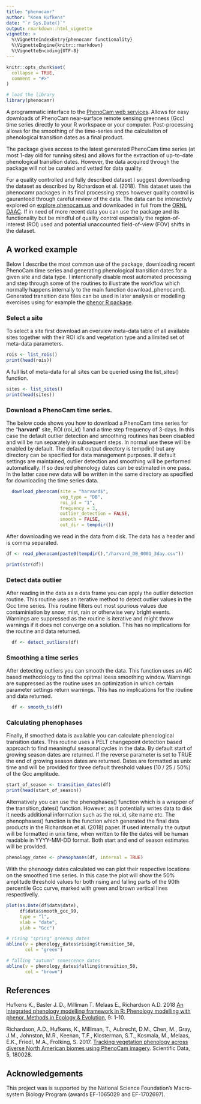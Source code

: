 ```yaml
---
title: "phenocamr"
author: "Koen Hufkens"
date: "`r Sys.Date()`"
output: rmarkdown::html_vignette
vignette: >
  %\VignetteIndexEntry{phenocamr functionality}
  %\VignetteEngine{knitr::rmarkdown}
  %\VignetteEncoding{UTF-8}
---
```


```r
knitr::opts_chunk$set(
  collapse = TRUE,
  comment = "#>"
)

# load the library
library(phenocamr)

```

A programmatic interface to the [PhenoCam web services](https://phenocam.sr.unh.edu/). Allows for easy downloads of PhenoCam near-surface remote sensing greenness (Gcc) time series directly to your R workspace or your computer. Post-processing allows for the smoothing of the time-series and the calculation of phenological transition dates as a final product.

The package gives access to the latest generated PhenoCam time series (at most 1-day old for running sites) and allows for the extraction of up-to-date phenological transition dates. However, the data acquired through the package will not be curated and vetted for data quality.

For a quality controlled and fully described dataset I suggest downloading the dataset as described by Richardson et al. (2018). This dataset uses the phenocamr packages in its final processing steps however quality control is gauranteed through careful review of the data. The data can be interactivly explored on [explore.phenocam.us](http://explore.phenocam.us) and downloaded in full from the [ORNL DAAC](https://daac.ornl.gov/cgi-bin/dsviewer.pl?ds_id=1511). If in need of more recent data you can use the package and its functionality but be mindful of quality control especially the region-of-interest (ROI) used and potential unaccounted field-of-view (FOV) shifts in the dataset.

## A worked example

Below I describe the most common use of the package, downloading recent PhenoCam time series and generating phenological transition dates for a given site and data type. I intentionally disable most automated processing and step through some of the routines to illustrate the workflow which normally happens internally to the main function download_phenocam(). Generated transition date files can be used in later analysis or modelling exercises using for example the [phenor R package](https://github.com/khufkens/phenor).

### Select a site

To select a site first download an overview meta-data table of all available sites together with their ROI id's and vegetation type and a limited set of meta-data parameters.

```r
rois <- list_rois()
print(head(rois))
```

A full list of meta-data for all sites can be queried using the list_sites() function.

```r
sites <- list_sites()
print(head(sites))
```

### Download a PhenoCam time series.

The below code shows you how to download a PhenoCam time series for the "**harvard**" site, ROI (roi_id) 1 and a time step frequency of 3-days. In this case the default outlier detection and smoothing routines has been disabled and will be run separately in subsequent steps. In normal use these will be enabled by default. The default output directory is tempdir() but any directory can be specified for data management purposes. If default settings are maintained, outlier detection and smoothing will be performed automatically. If so desired phenology dates can be estimated in one pass. In the latter case new data will be written in the same directory as specified for downloading the time series data.

```r
  download_phenocam(site = "harvard$",
                    veg_type = "DB",
                    roi_id = "1",
                    frequency = 3,
                    outlier_detection = FALSE,
                    smooth = FALSE,
                    out_dir = tempdir())
```

After downloading we read in the data from disk. The data has a header and is comma separated.

```r
df <- read_phenocam(paste0(tempdir(),"/harvard_DB_0001_3day.csv"))

print(str(df))
```

### Detect data outlier

After reading in the data as a data frame you can apply the outlier detection routine. This routine uses an iterative method to detect outlier values in the Gcc time series. This routine filters out most spurious values due contaminiation by snow, mist, rain or otherwise very bright events. Warnings are suppressed as the routine is iterative and might throw warnings if it does not converge on a solution. This has no implications for the routine and data returned.

```r
  df <- detect_outliers(df)
```

### Smoothing a time series

After detecting outliers you can smooth the data. This function uses an AIC based methodology to find the opitmal loess smoothing window. Warnings are suppressed as the routine uses an optimization in which certain parameter settings return warnings. This has no implications for the routine and data returned.

```r
  df <- smooth_ts(df)
```

### Calculating phenophases

Finally, if smoothed data is available you can calculate phenological transition dates. This routine uses a PELT changepoint detection based approach to find meaningful seasonal cycles in the data. By default start of growing season dates are returned. If the reverse parameter is set to TRUE the end of growing season dates are returned. Dates are formatted as unix time and will be provided for three default threshold values (10 / 25 / 50%) of the Gcc amplitude.

```r
start_of_season <- transition_dates(df)
print(head(start_of_season))
```

Alternatively you can use the phenophases() function which is a wrapper of the transition_dates() function. However, as it potentially writes data to disk it needs additional information such as the roi_id, site name etc. The phenophases() function is the function which generated the final data products in the Richardson et al. (2018) paper. If used internally the output will be formatted in unix time, when written to file the dates will be human readable in YYYY-MM-DD format. Both start and end of season estimates will be provided.

```r
phenology_dates <- phenophases(df, internal = TRUE)
```

With the phenoogy dates calculated we can plot their respective locations on the smoothed time series. In this case the plot will show the 50% amplitude threshold values for both rising and falling parts of the 90th percentile Gcc curve, marked with green and brown vertical lines respectivelly.

```r
plot(as.Date(df$data$date),
     df$data$smooth_gcc_90,
     type = "l",
     xlab = "date",
     ylab = "Gcc")

# rising "spring" greenup dates
abline(v = phenology_dates$rising$transition_50,
       col = "green")

# falling "autumn" senescence dates
abline(v = phenology_dates$falling$transition_50,
       col = "brown")

```


## References

Hufkens K., Basler J. D., Milliman T. Melaas E., Richardson A.D. 2018 [An integrated phenology modelling framework in R: Phenology modelling with phenor. Methods in Ecology & Evolution](http://onlinelibrary.wiley.com/doi/10.1111/2041-210X.12970/full), 9: 1-10.

Richardson, A.D., Hufkens, K., Milliman, T., Aubrecht, D.M., Chen, M., Gray, J.M., Johnston, M.R., Keenan, T.F., Klosterman, S.T., Kosmala, M., Melaas, E.K., Friedl, M.A., Frolking, S. 2017. [Tracking vegetation phenology across diverse North American biomes using PhenoCam imagery](https://www.nature.com/articles/sdata201828). Scientific Data, 5, 180028.

## Acknowledgements

This project was is supported by the National Science Foundation’s Macro-system Biology Program (awards EF-1065029 and EF-1702697).
